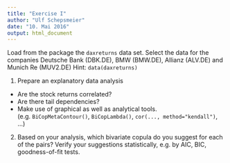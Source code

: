 ```yaml
---
title: "Exercise I"
author: "Ulf Schepsmeier"
date: "10. Mai 2016"
output: html_document
---
```


Load from the package the `daxreturns` data set. Select the data for the
companies Deutsche Bank (DBK.DE), BMW (BMW.DE), Allianz (ALV.DE) and Munich Re (MUV2.DE)
Hint: `data(daxreturns)`

1. Prepare an explanatory data analysis
* Are the stock returns correlated?
* Are there tail dependencies?
* Make use of graphical as well as analytical tools. (e.g. `BiCopMetaContour()`, `BiCopLambda()`, `cor(..., method="kendall")`, ...)
2. Based on your analysis, which bivariate copula do you suggest for each of the pairs?
Verify your suggestions statistically, e.g. by AIC, BIC, goodness-of-fit tests.

